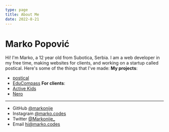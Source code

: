 ```yaml
---
type: page
title: About Me
date: 2022-8-21
---
```


# Marko Popović

Hi! I'm Marko, a 12 year old from Subotica, Serbia. I am a web developer in my free time, making websites for clients, and working on a startup called postical. Here's some of the things that I've made:
**My projects**:
- [postical](https://postical.co)
- [EduCompass](https://educompass.rs)
**For clients**:
- [Active Kids](https://activekids.rs)
- [Nero](https://nero.rs)

---

- GitHub [@markonije](https://github.com/markonije)
- Instagram [@marko.codes](https://instagram.com/marko.codes)
- Twitter [@Markonije_](https://twitter.com/Markonije_)
- Email hi@marko.codes
